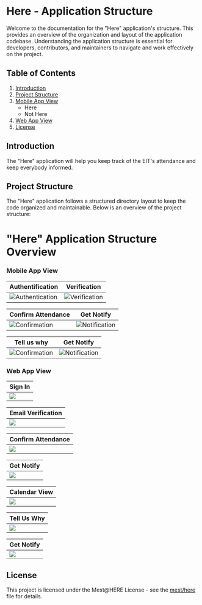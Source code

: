 # Here - Application Structure

Welcome to the documentation for the "Here" application's structure.
This provides an overview of the organization and layout of the application codebase.
Understanding the application structure is essential for developers, contributors, and maintainers to navigate and work effectively on the project.

## Table of Contents

1. [Introduction](#introduction)
2. [Project Structure](#project-structure)
3. [Mobile App View](#mobile-app-view)
   - Here
   - Not Here
4. [Web App View](#web-app-view)
9. [License](#license)

## Introduction

The "Here" application will help you keep track of the EIT's attendance and keep everybody informed.

## Project Structure

The "Here" application follows a structured directory layout to keep the code organized and maintainable. Below is an overview of the project structure:


# "Here" Application Structure Overview


### Mobile App View

| Authentification          | Verification            |
| ------------------------- | ------------------------ |
| ![Authentication](../../.github/Container16_1.png) | ![Verification](../../.github/Container15_2.png) |

| Confirm Attendance        | Get Notify               |
| ------------------------- | ------------------------ |
| ![Confirmation](../../.github/Container2_3.png) | ![Notification](../../.github/Container4_4.png) |

| Tell us why               | Get Notify               |
| ------------------------- | ------------------------ |
| ![Confirmation](../../.github/Container6.png) | ![Notification](../../.github/Container7.png) |



### Web App View

|Sign In|
|-----|
|![](../../.github/Group4.png)|

|Email Verification|
|-----|
|![](../../.github/Group6.png)|

|Confirm Attendance|
|-----|
|![](../../.github/heredesktop.png)|

|Get Notify|
|-----|
|![](../../.github/Group8.png)|

|Calendar View|
|-----|
|![](../../.github/Group7.png)|


|Tell Us Why|
|-----|
|![](../../.github/Group9.png)|

|Get Notify|
|-----|
|![](../../.github/notification.png)|
## License

This project is licensed under the Mest@HERE License - see the [mest/here](LICENSE) file for details.
